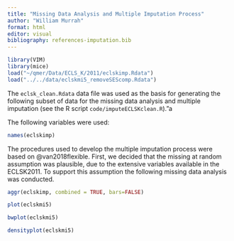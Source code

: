 ```yaml
---
title: "Missing Data Analysis and Multiple Imputation Process"
author: "William Murrah"
format: html
editor: visual
bibliography: references-imputation.bib
---
```


```r
library(VIM)
library(mice)
load("~/qmer/Data/ECLS_K/2011/eclskimp.Rdata")
load("../../data/eclskmi5_removeSEScomp.Rdata")
```

The `eclsk_clean.Rdata` data file was used as the basis for generating the following subset of data for the missing data analysis and multiple imputation (see the R script `code/imputeECLSKclean.R`)."a

The following variables were used:

```r
names(eclskimp)
```

The procedures used to develop the multiple imputation process were based on @van2018flexible. First, we decided that the missing at random assumption was plausible, due to the extensive variables available in the ECLSK2011. To support this assumption the following missing data analysis was conducted.


```r
aggr(eclskimp, combined = TRUE, bars=FALSE)
```

```r
plot(eclskmi5)
```


```r
bwplot(eclskmi5)
```


```r
densityplot(eclskmi5)
```

